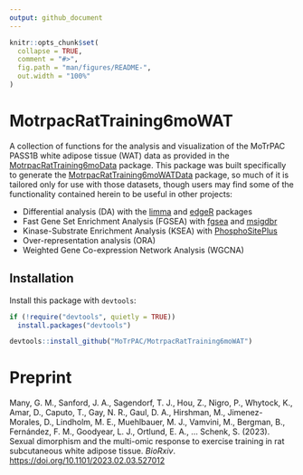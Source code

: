```yaml
---
output: github_document
---
```


<!-- README.md is generated from README.Rmd. Please edit that file -->

```r
knitr::opts_chunk$set(
  collapse = TRUE,
  comment = "#>",
  fig.path = "man/figures/README-",
  out.width = "100%"
)
```

# MotrpacRatTraining6moWAT

A collection of functions for the analysis and visualization of the MoTrPAC PASS1B white adipose tissue (WAT) data as provided in the <a href="https://motrpac.github.io/MotrpacRatTraining6moData/index.html" target="_blank">MotrpacRatTraining6moData</a> package. This package was built specifically to generate the <a href="https://motrpac.github.io/MotrpacRatTraining6moWATData/index.html" target="_blank">MotrpacRatTraining6moWATData</a> package, so much of it is tailored only for use with those datasets, though users may find some of the functionality contained herein to be useful in other projects:

-   Differential analysis (DA) with the <a href="https://bioconductor.org/packages/release/bioc/html/limma.html" target="_blank">limma</a> and <a href="https://bioconductor.org/packages/release/bioc/html/edgeR.html" target="_blank">edgeR</a> packages
-   Fast Gene Set Enrichment Analysis (FGSEA) with <a href="https://bioconductor.org/packages/release/bioc/html/fgsea.html" target="_blank">fgsea</a> and <a href="https://cran.r-project.org/web/packages/msigdbr/index.html" target="_blank">msigdbr</a>
-   Kinase-Substrate Enrichment Analysis (KSEA) with <a href="https://www.phosphosite.org/homeAction.action">PhosphoSitePlus</a>
-   Over-representation analysis (ORA)
-   Weighted Gene Co-expression Network Analysis (WGCNA)

## Installation

Install this package with `devtools`:

``` r
if (!require("devtools", quietly = TRUE))
  install.packages("devtools")

devtools::install_github("MoTrPAC/MotrpacRatTraining6moWAT")
```

# Preprint

Many, G. M., Sanford, J. A., Sagendorf, T. J., Hou, Z., Nigro, P., Whytock, K., Amar, D., Caputo, T., Gay, N. R., Gaul, D. A., Hirshman, M., Jimenez-Morales, D., Lindholm, M. E., Muehlbauer, M. J., Vamvini, M., Bergman, B., Fernández, F. M., Goodyear, L. J., Ortlund, E. A., ... Schenk, S. (2023). Sexual dimorphism and the multi-omic response to exercise training in rat subcutaneous white adipose tissue. *BioRxiv*. <a href="https://doi.org/10.1101/2023.02.03.527012" target="_blank">https://doi.org/10.1101/2023.02.03.527012</a>
